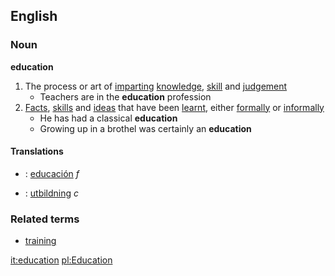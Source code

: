 ==English==
===Noun===
{{wikipedia}}
'''education'''
#The process or art of [[imparting]] [[knowledge]], [[skill]] and [[judgement]]
#* Teachers are in the '''education''' profession
#[[Fact]]s, [[skill]]s and [[idea]]s that have been [[learnt]], either [[formally]] or [[informally]]
#* He has had a classical '''education'''
#* Growing up in a brothel was certainly an '''education'''

====Translations====
*{{es}}: [[educación]] ''f''
*{{sv}}: [[utbildning]] ''c''


===Related terms===
*[[training]]

[[it:education]]
[[pl:Education]]